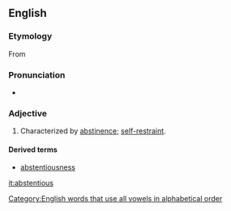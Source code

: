 ==English==

===Etymology===
From {{suffix|abstention|ous|lang=en}}

===Pronunciation===
* {{a|US}} {{IPA|/æbˈstɛn.ʃəs/|/əbˈstɛn.ʃəs/|lang=en}}

===Adjective===
{{en-adj}}

# Characterized by [[abstinence]]; [[self-restraint]].

====Derived terms====
* [[abstentiousness]]

[[Category:English words that use all vowels in alphabetical order]]

[[it:abstentious]]